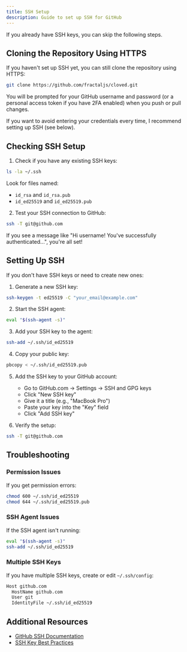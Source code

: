 ```yaml
---
title: SSH Setup
description: Guide to set up SSH for GitHub
---
```


<Callout type="warning">
  If you already have SSH keys, you can skip the following steps.
</Callout>

## Cloning the Repository Using HTTPS

If you haven't set up SSH yet, you can still clone the repository using HTTPS:

```bash
git clone https://github.com/fractaljs/cloved.git
```

You will be prompted for your GitHub username and password (or a personal access token if you have 2FA enabled) when you push or pull changes.

If you want to avoid entering your credentials every time, I recommend setting up SSH (see below).

## Checking SSH Setup

1. Check if you have any existing SSH keys:
```bash
ls -la ~/.ssh
```

Look for files named:
- `id_rsa` and `id_rsa.pub`
- `id_ed25519` and `id_ed25519.pub`

2. Test your SSH connection to GitHub:
```bash
ssh -T git@github.com
```

If you see a message like "Hi username! You've successfully authenticated...", you're all set!

## Setting Up SSH

If you don't have SSH keys or need to create new ones:

1. Generate a new SSH key:
```bash
ssh-keygen -t ed25519 -C "your_email@example.com"
```

2. Start the SSH agent:
```bash
eval "$(ssh-agent -s)"
```

3. Add your SSH key to the agent:
```bash
ssh-add ~/.ssh/id_ed25519
```

4. Copy your public key:
```bash
pbcopy < ~/.ssh/id_ed25519.pub
```

5. Add the SSH key to your GitHub account:
   - Go to GitHub.com → Settings → SSH and GPG keys
   - Click "New SSH key"
   - Give it a title (e.g., "MacBook Pro")
   - Paste your key into the "Key" field
   - Click "Add SSH key"

6. Verify the setup:
```bash
ssh -T git@github.com
```

## Troubleshooting

### Permission Issues
If you get permission errors:
```bash
chmod 600 ~/.ssh/id_ed25519
chmod 644 ~/.ssh/id_ed25519.pub
```

### SSH Agent Issues
If the SSH agent isn't running:
```bash
eval "$(ssh-agent -s)"
ssh-add ~/.ssh/id_ed25519
```

### Multiple SSH Keys
If you have multiple SSH keys, create or edit `~/.ssh/config`:
```bash
Host github.com
  HostName github.com
  User git
  IdentityFile ~/.ssh/id_ed25519
```

## Additional Resources

- [GitHub SSH Documentation](https://docs.github.com/en/authentication/connecting-to-github-with-ssh)
- [SSH Key Best Practices](https://docs.github.com/en/authentication/connecting-to-github-with-ssh/generating-a-new-ssh-key-and-adding-it-to-the-ssh-agent) 